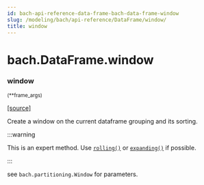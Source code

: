 ```yaml
---
id: bach-api-reference-data-frame-bach-data-frame-window
slug: /modeling/bach/api-reference/DataFrame/window/
title: window
---
```


# bach.DataFrame.window

<div className="method">

### <span className="name">window</span>

<small className="parameter-list">(<span className="parameter" id="**">\*\*frame_args</span>)</small>


&#8203;<span className="view-source">[[source]](https://github.com/objectiv/objectiv-analytics/blob/main/bach/bach/dataframe.py)</span>

<div className="content">

Create a window on the current dataframe grouping and its sorting.

:::warning

This is an expert method. Use [`rolling()`](/modeling/bach/api-reference/DataFrame/bach.DataFrame.rolling.mdx) or [`expanding()`](/modeling/bach/api-reference/DataFrame/bach.DataFrame.expanding.mdx) if possible.


:::

see `bach.partitioning.Window` for parameters.


</div>


</div>
